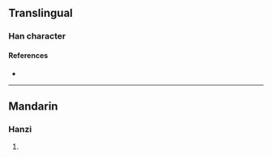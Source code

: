 {{character info/new}}
==Translingual==

===Han character===
{{Han char|rn=86|rad=火|as=07|sn=11|four=91832|canj=FMSO|ids=⿰火豕}}

====References====
* {{Han ref|kx=0672.010|dkj=19056|dj=1080.200|hdz=32204.030|uh=70FC|ud=28924|bh=D652|bd=54866}}

----

==Mandarin==

===Hanzi===
{{cmn-hanzi|pin=[[hū]] ([[hu1]]), [[hūn]] ([[hun1]])|wg=hu<sup>1</sup>, hun<sup>1</sup>}}

# {{rfdef|cmn|sort=火07}}